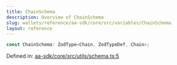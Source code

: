 ```yaml
---
title: ChainSchema
description: Overview of ChainSchema
slug: wallets/reference/aa-sdk/core/src/variables/ChainSchema
layout: reference
---
```


```ts
const ChainSchema: ZodType<Chain, ZodTypeDef, Chain>;
```

Defined in: [aa-sdk/core/src/utils/schema.ts:5](https://github.com/alchemyplatform/aa-sdk/blob/da19afd63b0ba06a4de95b0d2d7871f64d546304/aa-sdk/core/src/utils/schema.ts#L5)
